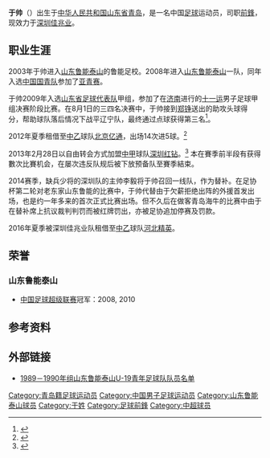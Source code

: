 {{noteTA
|reason=5
|T=zh:于帅;zh-hans:于帅;zh-hant:于帥;zh-tw:于帥;zh-hk:于帥;zh-mo:于帥;
|1=zh:于帅;zh-hans:于帅;zh-hant:于帥;zh-tw:于帥;zh-hk:于帥;zh-mo:于帥;
|2=zh:于姓;zh-hans:于姓;zh-hant:于姓;zh-tw:于姓;zh-hk:于姓;zh-mo:于姓;
|G1=姓氏
}}
{{Football player infobox
| playername = 于帅
| image = 
| fullname = 于帅
| height = 187厘米
| nickname = 
| dateofbirth = {{Birth date and age|year=1989|month=6|day=28}}
| cityofbirth = 山东[[青岛|青岛]]
| countryofbirth = {{flagicon|CHN}}[[中国|中国]]
| currentclub = [[呼和浩特中优|呼和浩特中优]]
| clubnumber = 31
| position = [[前锋_(足球)|前鋒]]
| youthyears = 2003-2007
| youthclubs = [[山东鲁能|山东鲁能]]
| years = 2008-2012<br>2012<br>2013-2017<br>2016<br>2018-
| clubs = [[山东鲁能|山东鲁能]]<br>→[[北京億通酷車|北京億通酷車]](租借)<br>[[深圳佳兆业|深圳佳兆业]] <br>→[[河北精英|河北精英]] (租借)<br>[[呼和浩特中优|呼和浩特中优]]  
| caps(goals) = 0 (0)<br>14 (5)<br>29 (0)<br><br>18 (0)
| nationalyears = 
| nationalteam = 
| nationalcaps(goals) = 
| pcupdate = 2018年11月3日
| ntupdate = 
| manageryears =
| managerclubs =
}}

'''于帅'''（{{bd|1989年|6月28日|catIdx=Y}}）出生于[[中华人民共和国|中华人民共和国]][[山东省|山东省]][[青岛|青岛]]，是一名中国[[足球|足球]]运动员，司职[[前锋_(足球)|前鋒]]，现效力于[[深圳佳兆业|深圳佳兆业]]。

==职业生涯==
2003年于帅进入[[山东鲁能泰山|山东鲁能泰山]]的鲁能足校。2008年进入[[山东鲁能泰山|山东鲁能泰山]]一队，同年入选[[中国国青队|中国国青队]]参加了[[亚青赛|亚青赛]]。

于帅2009年入选[[山东省足球代表队|山东省足球代表队]]甲组，参加了在[[济南|济南]]进行的[[十一运|十一运]]男子足球甲组决赛阶段比赛。在8月1日的三四名决赛中，于帅接到[[郑铮|郑铮]]送出的助攻头球得分，帮助球队落后情况下战平辽宁队，最终通过点球获得第三名<ref>{{Cite web |url=http://sports.sina.com.cn/c/2009-08-01/18054512275.shtml |title=全运-东道主替补建功 点球战山东5-4辽宁勇夺铜牌 |accessdate=2010-05-19 |archive-date=2009-08-05 |archive-url=https://web.archive.org/web/20090805003938/http://sports.sina.com.cn/c/2009-08-01/18054512275.shtml |dead-url=no }}</ref>。

2012年夏季租借至[[中乙|中乙]]球队[[北京亿通|北京亿通]]，出场14次进5球。<ref>{{cite news|title=鲁能队内曝或签阿根廷前锋 射手投深足央视或三连播|url=http://sports.sina.com.cn/j/2013-02-28/22576441953.shtml|accessdate=2013-03-02|newspaper=新浪体育|date=2013-02-28|archive-date=2016-03-04|archive-url=https://web.archive.org/web/20160304133208/http://sports.sina.com.cn/j/2013-02-28/22576441953.shtml|dead-url=no}}</ref> 

2013年2月28日以自由转会方式加盟[[中甲|中甲]]球队[[深圳红钻|深圳红钻]]。<ref>{{cite news|title=红钻签约4名内援留遗憾 300万转会费阻特帅回购旧将|url=http://sports.sina.com.cn/b/2013-03-01/10266442809.shtml|accessdate=2013-03-02|newspaper=新浪体育|date=2013-03-01|archive-date=2020-08-07|archive-url=https://web.archive.org/web/20200807171352/http://sports.sina.com.cn/b/2013-03-01/10266442809.shtml|dead-url=no}}</ref> 本在賽季前半段有获得數次比賽机会，在屡次违反队规后被下放预备队至賽季結束。

2014赛季，缺兵少将的深圳队的主帅李毅将于帅召回一线队，作为替补。在足协杯第二轮对老东家山东鲁能的比赛中，于帅代替由于欠薪拒绝出阵的外援首发出场，也是约一年多来的首次正式比赛出场。但不久后在做客青岛海牛的比赛中由于在替补席上抗议裁判判罚而被红牌罚出，亦被足协追加停赛及罚款。

2016年夏季被深圳佳兆业队租借至[[中乙|中乙]]球队[[河北精英|河北精英]]。

==荣誉==
===山东鲁能泰山===
*[[中国足球超级联赛|中国足球超级联赛]]冠军：2008, 2010

==参考资料==
{{reflist}}
==外部链接==
*[https://web.archive.org/web/20101104041842/http://www.qiluzutan.com/200708/n2916.html 1989－1990年组山东鲁能泰山U-19青年足球队队员名单]

{{2008年山东鲁能泰山名单}}
{{2009年山东鲁能泰山名单}}
{{2010年山东鲁能泰山名单}}
{{2011年中超分类名单山东}}
{{2012年中乙分类名单北京亿通}}
{{2013年中甲分类名单深圳}}
{{2014年中甲分类名单深圳}}
{{2015年中甲分类名单深圳}}
{{2016年中甲分类名单深圳}}
{{2016年中乙分类名单河北精英}}
{{2017年中甲分类名单深圳}}
{{2018年中甲分类名单内蒙古}}

{{DEFAULTSORT:YU于帅}}
[[Category:青岛籍足球运动员|Category:青岛籍足球运动员]]
[[Category:中国男子足球运动员|Category:中国男子足球运动员]]
[[Category:山东鲁能泰山球员|Category:山东鲁能泰山球员]]
[[Category:于姓|Category:于姓]]
[[Category:足球前鋒|Category:足球前鋒]]
[[Category:中超球员|Category:中超球员]]